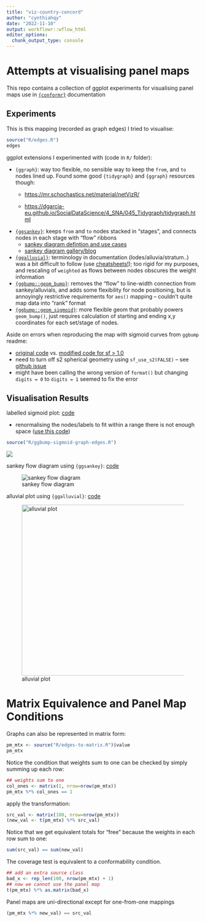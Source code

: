 ```yaml
---
title: "viz-country-concord"
author: "cynthiahqy"
date: "2022-11-10"
output: workflowr::wflow_html
editor_options:
  chunk_output_type: console
---
```


# Attempts at visualising panel maps

This repo contains a collection of ggplot experiments for visualising panel maps use in [`{conformr}`](https://github.com/cynthiahqy/conformr) documentation

<!-- badges: start -->

<!-- badges: end -->

## Experiments

This is this mapping (recorded as graph edges) I tried to visualise:

```r
source("R/edges.R")
edges
```

ggplot extensions I experimented with (code in `R/` folder):

-   `{ggraph}`: way too flexible, no sensible way to keep the `from`, and `to` nodes lined up. Found some good `{tidygraph}` and `{ggraph}` resources though:
    -   <https://mr.schochastics.net/material/netVizR/>

    -   <https://dgarcia-eu.github.io/SocialDataScience/4_SNA/045_Tidygraph/tidygraph.html>
-   [`{ggsankey}`](https://github.com/davidsjoberg/ggsankey): keeps `from` and `to` nodes stacked in "stages", and connects nodes in each stage with "flow" ribbons
    -   [sankey diagram defintion and use cases](https://www.data-to-viz.com/graph/sankey.html)
    -   [sankey diagram gallery/blog](https://www.sankey-diagrams.com/page/2/)
-   [`{ggalluvial}`](https://github.com/corybrunson/ggalluvial): terminology in documentation (lodes/alluvia/stratum..) was a bit difficult to follow (use [cheatsheets!](https://jtr13.github.io/cc21fall2/ggalluvial-cheatsheet.html)); too rigid for my purposes, and rescaling of `weighted` as flows between nodes obscures the weight information
-   [`{ggbump::geom_bump}`](https://github.com/davidsjoberg/ggbump#tutorial): removes the "flow" to line-width connection from sankey/alluvials, and adds some flexibility for node positioning, but is annoyingly restrictive requirements for `aes()` mapping -- couldn't quite map data into "rank" format
-   [`{ggbump::geom_sigmoid}`](https://github.com/davidsjoberg/ggbump#sigmoid-curves-examples): more flexible geom that probably powers `geom_bump()`, just requires calculation of starting and ending x,y coordinates for each set/stage of nodes.

Aside on errors when reproducing the map with sigmoid curves from `ggbump` readme:

-   [original code](https://github.com/davidsjoberg/tidytuesday/blob/master/2020w17/2020w17_skript.R) vs. [modified code for sf \> 1.0](R/ggbump-sigmoid-map.R)
-   need to turn off s2 spherical geometry using `sf_use_s2(FALSE)` -- see [github issue](https://github.com/r-spatial/sf/issues/1759)
-   might have been calling the wrong version of `format()` but changing `digits = 0` to `digits = 1` seemed to fix the error

## Visualisation Results

labelled sigmoid plot: [code](R/ggbump-sigmoid-graph-edges.R)

-   renormalising the nodes/labels to fit within a range there is not enough space ([use this code](https://github.com/davidsjoberg/tidytuesday/blob/678e15f20decaa98bd3ebd8c1f3eadc598202f36/2020w17/2020w17_skript.R#L26))


```r
source("R/ggbump-sigmoid-graph-edges.R")
```
![](plots/ggbump-sigmoid-graph-edges.jpg)

sankey flow diagram using `{ggsankey}`: [code](R/ggsankey.R)

![sankey flow diagram](ggsankey.png) 

alluvial plot using `{ggalluvial}`: [code](R/ggalluvial.R)

![alluvial plot](ggalluvial.png){width="445"}

# Matrix Equivalence and Panel Map Conditions

Graphs can also be represented in matrix form:
```r
pm_mtx <- source("R/edges-to-matrix.R")$value
pm_mtx
```

Notice the condition that weights sum to one can be checked by simply summing up each row:
```r
## weights sum to one
col_ones <- matrix(1, nrow=nrow(pm_mtx))
pm_mtx %*% col_ones == 1
```

apply the transformation:
```r
src_val <- matrix(100, nrow=nrow(pm_mtx))
(new_val <- t(pm_mtx) %*% src_val)
```

Notice that we get equivalent totals for "free" because the weights in each row sum to one:
```r
sum(src_val) == sum(new_val)
```

The coverage test is equivalent to a conformability condition.
```r
## add an extra source class
bad_x <- rep_len(100, nrow(pm_mtx) + 1)
## now we cannot use the panel map
t(pm_mtx) %*% as.matrix(bad_x)
```

Panel maps are uni-directional except for one-from-one mappings
```r
(pm_mtx %*% new_val) == src_val
```
